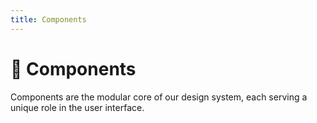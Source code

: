 ```yaml
---
title: Components
---
```



# 💠 Components

Components are the modular core of our design system, each serving a unique role in the user interface.

<Cards className="mt-8">
  <Card  title="💠 Accordion" href="/documentation/components/accordion" />
  <Card  title="💠 Alert" href="/documentation/components/alert" />
  <Card  title="💠 Alert Dialog" href="/documentation/components/alert-dialog" />
  <Card  title="💠 Aspect Ratio" href="/documentation/components/aspect-ratio" />
  <Card  title="💠 Avatar" href="/documentation/components/avatar" />
  <Card  title="💠 Badge" href="/documentation/components/badge" />
  <Card  title="💠 Button" href="/documentation/components/button" />
  <Card  title="💠 Calendar" href="/documentation/components/calendar" />
  <Card  title="💠 Card" href="/documentation/components/card" />
  <Card  title="💠 Checkbox" href="/documentation/components/checkbox" />
  <Card  title="💠 Collapsible" href="/documentation/components/collapsible" />
  <Card  title="💠 Combobox" href="/documentation/components/combobox" />
  <Card  title="💠 Command" href="/documentation/components/command" />
  <Card  title="💠 Context Menu" href="/documentation/components/context-menu" />
  <Card  title="💠 Data Table" href="/documentation/components/data-table" />
  <Card  title="💠 Date Picker" href="/documentation/components/date-picker" />
  <Card  title="💠 Dialog" href="/documentation/components/dialog" />
  <Card  title="💠 Dropdown Menu" href="/documentation/components/dropdown-menu" />
  <Card  title="💠 Form" href="/documentation/components/form" />
  <Card  title="💠 Hover Card" href="/documentation/components/hover-card" />
  <Card  title="💠 Input" href="/documentation/components/input" />
  <Card  title="💠 Label" href="/documentation/components/label" />
  <Card  title="💠 Menubar" href="/documentation/components/menubar" />
  <Card  title="💠 Popover" href="/documentation/components/popover" />
  <Card  title="💠 Progress" href="/documentation/components/progress" />
  <Card  title="💠 Radio Group" href="/documentation/components/radio-group" />
  <Card  title="💠 Resizable" href="/documentation/components/resizable" />
  <Card  title="💠 Scroll Area" href="/documentation/components/scroll-area" />
  <Card  title="💠 Segmented" href="/documentation/components/segmented" />
  <Card  title="💠 Select" href="/documentation/components/select" />
  <Card  title="💠 Separator" href="/documentation/components/separator" />
  <Card  title="💠 Sheet" href="/documentation/components/sheet" />
  <Card  title="💠 Skeleton" href="/documentation/components/skeleton" />
  <Card  title="💠 Slider" href="/documentation/components/slider" />
  <Card  title="💠 Switch" href="/documentation/components/switch" />
  <Card  title="💠 Table" href="/documentation/components/table" />
  <Card  title="💠 Tabs" href="/documentation/components/tabs" />
  <Card  title="💠 Tag" href="/documentation/components/tag" />
  <Card  title="💠 Textarea" href="/documentation/components/textarea" />
  <Card  title="💠 Toast" href="/documentation/components/toast" />
  <Card  title="💠 Toggle" href="/documentation/components/toggle" />
  <Card  title="💠 Toggle Group" href="/documentation/components/toggle-group" />
  <Card  title="💠 Tooltip" href="/documentation/components/tooltip" />
</Cards>